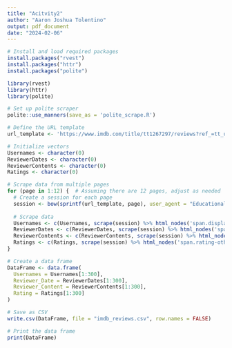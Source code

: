 ```yaml
---
title: "Acitvity2"
author: "Aaron Joshua Tolentino"
output: pdf_document
date: "2024-02-06"
---
```


``` r
# Install and load required packages
install.packages("rvest")
install.packages("httr")
install.packages("polite")

library(rvest)
library(httr)
library(polite)

# Set up polite scraper
polite::use_manners(save_as = 'polite_scrape.R')

# Define the URL template
url_template <- 'https://www.imdb.com/title/tt1267297/reviews?ref_=tt_urv'

# Initialize vectors
Usernames <- character(0)
ReviewerDates <- character(0)
ReviewerContents <- character(0)
Ratings <- character(0)

# Scrape data from multiple pages
for (page in 1:12) {  # Assuming there are 12 pages, adjust as needed
  # Create a session for each page
  session <- bow(sprintf(url_template, page), user_agent = "Educational")
 
  # Scrape data
  Usernames <- c(Usernames, scrape(session) %>% html_nodes('span.display-name-link') %>% html_text())
  ReviewerDates <- c(ReviewerDates, scrape(session) %>% html_nodes('span.review-date') %>% html_text())
  ReviewerContents <- c(ReviewerContents, scrape(session) %>% html_nodes('div.text.show-more__control') %>% html_text())
  Ratings <- c(Ratings, scrape(session) %>% html_nodes('span.rating-other-user-rating') %>% html_text())
}

# Create a data frame
DataFrame <- data.frame(
  Usernames = Usernames[1:300],
  Reviewer_Date = ReviewerDates[1:300],
  Reviewer_Content = ReviewerContents[1:300],
  Rating = Ratings[1:300]
)

# Save as CSV
write.csv(DataFrame, file = "imdb_reviews.csv", row.names = FALSE)

# Print the data frame
print(DataFrame)
```

